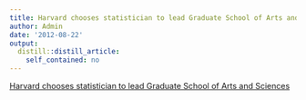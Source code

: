 ```yaml
---
title: Harvard chooses statistician to lead Graduate School of Arts and Sciences
author: Admin
date: '2012-08-22'
output:
  distill::distill_article:
    self_contained: no
---
```


[Harvard chooses statistician to lead Graduate School of Arts and Sciences](http://news.harvard.edu/gazette/story/2012/08/new-dean-for-gsas/)
